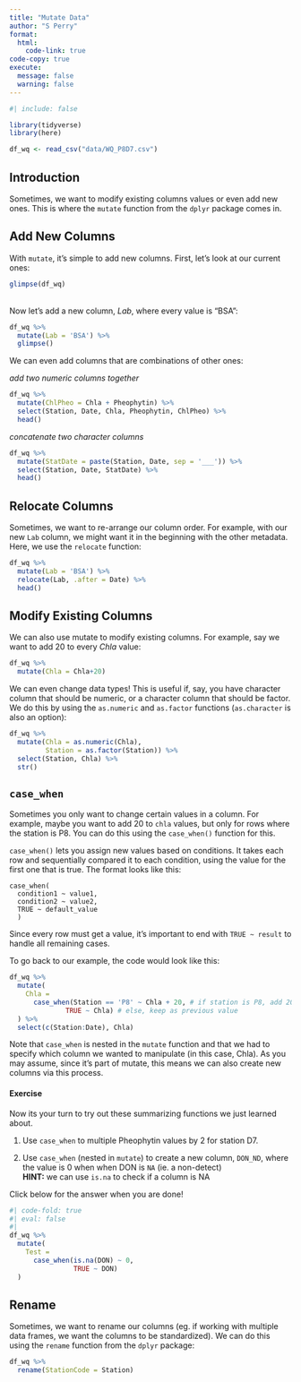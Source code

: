```yaml
---
title: "Mutate Data"
author: "S Perry"
format:
  html:
    code-link: true
code-copy: true
execute: 
  message: false
  warning: false
---
```


```r
#| include: false

library(tidyverse)
library(here)

df_wq <- read_csv("data/WQ_P8D7.csv")
```

## Introduction

Sometimes, we want to modify existing columns values or even add new ones. This is where the `mutate` function from the `dplyr` package comes in.

## Add New Columns

With `mutate`, it's simple to add new columns. First, let's look at our current ones:

```r
glimpse(df_wq)
```

\
Now let's add a new column, *Lab*, where every value is "BSA":

```r
df_wq %>%
  mutate(Lab = 'BSA') %>%
  glimpse()
```

We can even add columns that are combinations of other ones:

*add two numeric columns together*

```r
df_wq %>%
  mutate(ChlPheo = Chla + Pheophytin) %>%
  select(Station, Date, Chla, Pheophytin, ChlPheo) %>%
  head()
```

*concatenate two character columns*

```r
df_wq %>%
  mutate(StatDate = paste(Station, Date, sep = '___')) %>%
  select(Station, Date, StatDate) %>%
  head()
```

::: callout-note
## Relocate Columns

Sometimes, we want to re-arrange our column order. For example, with our new `Lab` column, we might want it in the beginning with the other metadata. Here, we use the `relocate` function:

```r
df_wq %>%
  mutate(Lab = 'BSA') %>%
  relocate(Lab, .after = Date) %>%
  head()
```
:::

## Modify Existing Columns

We can also use mutate to modify existing columns. For example, say we want to add 20 to every *Chla* value:

```r
df_wq %>%
  mutate(Chla = Chla+20)
```

We can even change data types! This is useful if, say, you have character column that should be numeric, or a character column that should be factor. We do this by using the `as.numeric` and `as.factor` functions (`as.character` is also an option):

```r
df_wq %>%
  mutate(Chla = as.numeric(Chla),
         Station = as.factor(Station)) %>%
  select(Station, Chla) %>%
  str()
```

## `case_when`

Sometimes you only want to change certain values in a column. For example, maybe you want to add 20 to `chla` values, but only for rows where the station is P8. You can do this using the `case_when()` function for this.

`case_when()` lets you assign new values based on conditions. It takes each row and sequentially compared it to each condition, using the value for the first one that is true. The format looks like this:

```         
case_when(
  condition1 ~ value1,
  condition2 ~ value2,
  TRUE ~ default_value
  )
```

Since every row must get a value, it’s important to end with `TRUE ~ result` to handle all remaining cases.

To go back to our example, the code would look like this:

```r
df_wq %>%
  mutate(
    Chla =
      case_when(Station == 'P8' ~ Chla + 20, # if station is P8, add 20
              TRUE ~ Chla) # else, keep as previous value
  ) %>%
  select(c(Station:Date), Chla)
```

Note that `case_when` is nested in the `mutate` function and that we had to specify which column we wanted to manipulate (in this case, Chla). As you may assume, since it's part of mutate, this means we can also create new columns via this process.

#### Exercise

Now its your turn to try out these summarizing functions we just learned about.

1)  Use `case_when` to multiple Pheophytin values by 2 for station D7.

2)  Use `case_when` (nested in `mutate`) to create a new column, `DON_ND`, where the value is 0 when when DON is `NA` (ie. a non-detect)\
    **HINT:** we can use `is.na` to check if a column is NA

Click below for the answer when you are done!

```r
#| code-fold: true
#| eval: false
#| 
df_wq %>%
  mutate(
    Test = 
      case_when(is.na(DON) ~ 0,
                TRUE ~ DON)
  )
```

## Rename

Sometimes, we want to rename our columns (eg. if working with multiple data frames, we want the columns to be standardized). We can do this using the `rename` function from the `dplyr` package:

```r
df_wq %>%
  rename(StationCode = Station)
```
